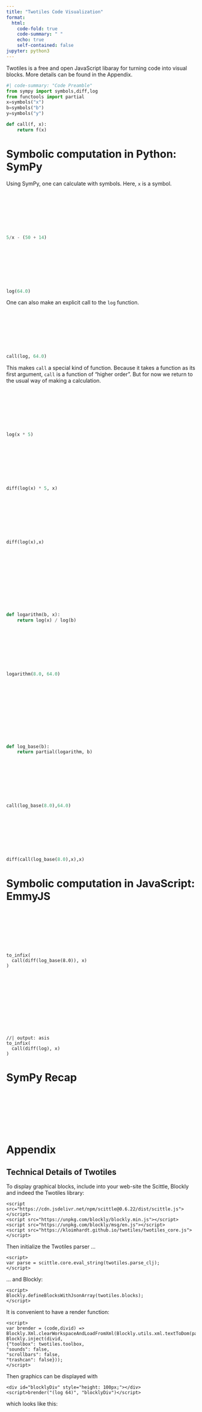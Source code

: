 ```yaml
---
title: "Twotiles Code Visualization"
format:
  html:
    code-fold: true
    code-summary: " "
    echo: true
    self-contained: false
jupyter: python3
---
```


<script src="https://cdn.jsdelivr.net/npm/scittle@0.6.22/dist/scittle.js"></script>
<script src="https://unpkg.com/blockly/blockly.min.js"></script>
<script src="https://unpkg.com/blockly/msg/en.js"></script>
<script src="https://kloimhardt.github.io/twotiles/twotiles_core.js"></script>

<script>
var parse = scittle.core.eval_string(twotiles.parse_clj);
Blockly.defineBlocksWithJsonArray(twotiles.blocks);
</script>

<script>
var brender = (code,divid) =>
Blockly.Xml.clearWorkspaceAndLoadFromXml(Blockly.utils.xml.textToDom(parse(code)),
Blockly.inject(divid,
{"toolbox": twotiles.toolbox,
"sounds": false,
"scrollbars": false,
"trashcan": false}));
</script>

Twotiles is a free and open JavaScript libaray for turning code into visual blocks. More details can be found in the Appendix.

```python
#| code-summary: "Code Preamble"
from sympy import symbols,diff,log
from functools import partial
x=symbols("x")
b=symbols("b")
y=symbols("y")

def call(f, x):
    return f(x)
```

# Symbolic computation in Python: SymPy

Using SymPy, one can calculate with symbols. Here, `x` is a symbol.

<div id="blocklyDiv21" style="height: 100px;"></div>
<script>brender("(:tiles/infix (- (:tiles/infix (/ 5 x)) (:tiles/infix (+ 50 14))))", "blocklyDiv21")</script>
```python
5/x - (50 + 14)
```

<div id="blocklyDiv1" style="height: 100px;"></div>
<script>brender("(log 64)", "blocklyDiv1")</script>
```python
log(64.0)
```

One can also make an explicit call to the `log` function.

<div id="blocklyDiv23" style="height: 100px;"></div>
<script>brender("(call log 64)", "blocklyDiv23")</script>
```python
call(log, 64.0)
```

This makes `call` a special kind of function. Because it takes a function as its first argument, `call` is a function of "higher order". But for now we return to the usual way of making a calculation.

<div id="blocklyDiv22" style="height: 100px;"></div>
<script>brender("(log (:tiles/infix (* x 5)))", "blocklyDiv22")</script>
```python
log(x * 5)
```

<div id="blocklyDiv24" style="height: 100px;"></div>
<script>brender("(diff (:tiles/infix (* (log x) 5)) x)", "blocklyDiv24")</script>
```python
diff(log(x) * 5, x)
```

<div id="blocklyDiv2" style="height: 100px;"></div>
<script>brender("(diff (log x) x)", "blocklyDiv2")</script>
```python
diff(log(x),x)
```

<div id="blocklyDiv3" style="height: 150px;"></div>
<script>brender("(def (logarithm b x) (return (:tiles/infix (/ (log x) (log b)))))", "blocklyDiv3")</script>
```python
def logarithm(b, x):
    return log(x) / log(b)
```

<div id="blocklyDiv4" style="height: 100px;"></div>
<script>brender("(logarithm 8.0 64.0)", "blocklyDiv4")</script>
```python
logarithm(8.0, 64.0)
```

<div id="blocklyDiv5" style="height: 150px;"></div>
<script>brender("(def (log_base b) (return (partial logarithm b)))", "blocklyDiv5")</script>
```python
def log_base(b):
    return partial(logarithm, b)
```

<div id="blocklyDiv6" style="height: 100px;"></div>
<script>brender("(call (log_base 8.0) 64.0)", "blocklyDiv6")</script>
```python
call(log_base(8.0),64.0)
```

<div id="blocklyDiv7" style="height: 100px;"></div>
<script>brender("(diff (call (log_base 8.0) x) x)", "blocklyDiv7")</script>
```python
diff(call(log_base(8.0),x),x)
```
# Symbolic computation in JavaScript: EmmyJS

<script src="https://kloimhardt.github.io/blog/js/emmy.js/build/emmy_bundle.js"></script>

<script>
     var loadEnv = (name) => {
         window[name] = emmy[name];
         return name;
     }
</script>

<script>
var symbol = emmy.symbol;

var specialchars =
[["", /\:/g],
 ["__gt_", /->/g],
 ["symbol_$1", /\'(\w+)/g],
 ["$1_dot_$2", /(\d+)\.(\d+)/g],
 [" minus_$2", /(\s+)\-(\w+)/g],
 ["$1_", /(\w+)\-/g],
 ["[ / $1 $2 ],", /(\w+)\/(\d+)/g]];

var post_specialchars =
[["$1.$2", /(\d+)_dot_(\d+)/g],
 ["$1e-$2", /(\d+)e_(\d+)/],
 ["-$1", /minus_(\w+)/g],
 //case symbol with hat 'v_r^x
 ["symbol_$1^$2", /symbol_(\w+)expt(\w+)/]]

var mathfns =
[["div", /\//g],
 ["mul", /\*/g],
 ["sub", /\-/g],
 ["add", /\+/g],
 ["expt", /\^/g]]

mathfns.map(x=> x[0]).map(loadEnv);

var replaceMath = (txt) =>
specialchars.concat(mathfns)
.reduce((s,r) => s.replace(r[1],r[0]), txt);

var swapFirst = (j) =>
j.constructor == Array && mathfns.map(x=> x[0]).includes(j[1])
? [j[1], j[0]].concat(j.slice(2)).map(swapFirst)
: j.constructor == Array
? j.map(swapFirst)
: j;

var insertCommas = (txt) =>
txt.replace(/(\w+)/g,'"$1",')
.replace(/\,\s+\]/g," ]");

var makeBrackets = (txt) =>
txt.trim()
.replace(/\(/g,"[ ")
           .replace(/\)/g," ],")
.replace(/,$/,"");

var textToJson = (txt) =>
insertCommas(replaceMath(makeBrackets(txt)));

var drv = emmy.D;

var replaceD = (j) =>
j.constructor == Array
? j.map(replaceD)
: j.constructor == String && j == "D"
? "drv"
: j.constructor == String
? post_specialchars.reduce((s,r) => s.replace(r[1],r[0]), j)
: j;

["to_infix", "simplify"].map(loadEnv);

var preAmble = (j) =>
j[0] != "define" && j[0] != "def"
? ["to_infix", j]
: j;

var identity = x => x;
var retrn = x => x;

var edgeCases = (j) =>
(j[0] === "define" || j[0] === "def")
&& j[2].constructor == Array && j[2][0] === "let"
&& j[1].constructor == String
? ["identity", "'let not allowed in variable definition'"]
: j;

var letFlat2 = (j) =>
j[0] === "let"
? j[1].concat(letFlat2(j[2]))
: [j];

var constructLet = (j) =>
["let", j.slice(0, j.length - 1), j[j.length - 1]]

var letFlat = (j) =>
j.constructor == Array && j[0] === "let"
? constructLet(letFlat2(j))
: j.constructor == Array
? j.map(letFlat)
: j;

var modifyJson = (j) =>
preAmble(replaceD(letFlat(edgeCases(swapFirst(j)))));

var makeFun = (j, callBack) =>
"var " + j[1][0] + " = (" + j[1].slice(1) + ") => "
+ callBack(j[2]) +";";

var makeFunFun = (j, callBack) =>
"var " + j[1][0][0] + " = (" + j[1][0].slice(1) + ") => "
+ "(" + j[1].slice(1) +") => " + callBack(j[2]) + ";";

var smap = (f, v) =>
v.length === 1
? f(v[0]) +";"
: f(v[0]) +"; "  + smap(f, v.slice(1));

var makeLet = (j, callBack) =>
"{" + smap((l) => "let " + l[0] + " = " + callBack(l[1]), j[1])
+ " return " +  callBack(j[2]) + "; }"

var jsonToJs = (j) =>
j.constructor == Array && j[0] === "let"
? makeLet(j, jsonToJs)
:j.constructor == Array && (j[0] === "define" || j[0] === "def")
&& j[1].constructor == Array
&& j[1][0].constructor == Array
? makeFunFun(j, jsonToJs)
:j.constructor == Array && (j[0] === "define" || j[0] === "def")
&& j[1].constructor == Array
? makeFun(j, jsonToJs)
: j.constructor == Array && j[0] === "lambda"
? "(" + j[1] + ") => " + jsonToJs(j[2])
:j.constructor == Array && (j[0] === "define" || j[0] === "def")
&& j[1].constructor == String
? "var " + j[1] + " = " + jsonToJs(j[2]) + ";"
:j.constructor == String && j.substring(0, 7) == "symbol_"
? 'symbol("' + j.substring(7, j.length) + '")'
:j.constructor == Array
? jsonToJs(j[0]) + "("  +  j.slice(1).map(jsonToJs) + ")"
: j;

var expressionToJs = (expr) =>
jsonToJs(modifyJson(JSON.parse(textToJson(expr))));

["sin", "cos", "pi", "velocity", "dot_product",
        "up", "nth", "Gamma", "compose", "literal_function",
        "definite_integral", "coordinate", "minimize",
        "linear_interpolants", "multidimensional_minimize",
        "make_path", "count",
        "square", "partial", "ref", "sqrt", "atan", "down",
        "solve_linear_left", "state_advancer", "cross_product",
        "Rx", "Ry", "Rz", "osculating_path", "log"].map(loadEnv);

var show_expression = simplify;
var vector_length = count;
var velocities = velocity;
var coordinates = coordinate;
var time = state => nth(state, 0);
var get = (obj, field) => obj[field.toString()]; null;
</script>

<script>
var x = symbol("x");
var b = symbol("b")
var y = symbol("y")
var call = (f, x) => f(x);

var diff = drv;
var logarithm = (b,x) => div(log(x),log(b));
var log_base = (b) => partial(logarithm,b);
</script>

<div id="blocklyDiv8" style="height: 100px;"></div>
<script>brender("(call (diff (log_base 8.0)) x)", "blocklyDiv8")</script>
```ojs
to_infix(
  call(diff(log_base(8.0)), x)
)
```

<div id="schemeDiv1" style="height: 50px;"></div>

<!--
<script>
document.getElementById("schemeDiv1").innerHTML =
eval(expressionToJs("(call (diff (log_base 8.0)) x)"));
</script>
-->

<div id="blocklyDiv9" style="height: 100px;"></div>
<script>brender("(call (diff log) x)", "blocklyDiv9")</script>
```ojs
//| output: asis
to_infix(
  call(diff(log), x)
)
```

# SymPy Recap

<div id="blocklyDiv10" style="height: 100px;"></div>
<script>brender("(diff (log x) x)", "blocklyDiv10")</script>

# Appendix
## Technical Details of Twotiles
To display graphical blocks, include into your web-site the Scittle, Blockly and indeed the Twotiles library:

```
<script src="https://cdn.jsdelivr.net/npm/scittle@0.6.22/dist/scittle.js"></script>
<script src="https://unpkg.com/blockly/blockly.min.js"></script>
<script src="https://unpkg.com/blockly/msg/en.js"></script>
<script src="https://kloimhardt.github.io/twotiles/twotiles_core.js"></script>
```

Then initialize the Twotiles parser ...

```
<script>
var parse = scittle.core.eval_string(twotiles.parse_clj);
</script>
```
... and Blockly:

```
<script>
Blockly.defineBlocksWithJsonArray(twotiles.blocks);
</script>
```

It is convenient to have a render function:

```
<script>
var brender = (code,divid) =>
Blockly.Xml.clearWorkspaceAndLoadFromXml(Blockly.utils.xml.textToDom(parse(code)),
Blockly.inject(divid,
{"toolbox": twotiles.toolbox,
"sounds": false,
"scrollbars": false,
"trashcan": false}));
</script>
```

Then graphics can be displayed with

```
<div id="blocklyDiv" style="height: 100px;"></div>
<script>brender("(log 64)", "blocklyDiv")</script>
```
which looks like this:

<div id="blocklyDiv" style="height: 100px;"></div>
<script>brender("(log 64)", "blocklyDiv")</script>
